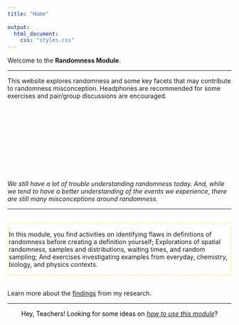 ```yaml
---
title: "Home"
      
output:
  html_document:
    css: "styles.css"
---
```


<p>Welcome to the **Randomness Module**.</p>
<hr>
<p>This website explores randomness and some key facets that may contribute to randomness misconception. Headphones are recommended for some exercises and pair/group discussions are encouraged.</p>

<p style="background-image: url('jonas-friese-pS_S00R9_6I-unsplash.jpg'); ; background-repeat: no-repeat; background-attachment: fixed;
  background-size: cover; color: white ! important; text-align: center ! important;">
In Ancient Greece, thunderstorms were sometimes thought to be the Gods expressing their anger. Underwater volcanic activity could create pockets of air that would sink pirate ships but be explained as the wrath of the kraken. Elsewhere, earthquakes would sometimes be explained by terrifying monsters causing havok.
Historically, people would attribute more tangible things to random events to help them explain their experiences. Maybe, there are examples of this in your culture? Talk with your peers and whanau about possible connections between random phenomenon and folklore, myths, and legends.</p>

*We still have a lot of trouble understanding randomness today. And, while we tend to have a better understanding of the events we experience, there are still many misconceptions around randomness.*

<hr>

<br>
<div style="border: medium dotted #FFEDB1;">
In this module, you find activities on identifying flaws in definitions of randomness before creating a definition yourself; Explorations of spatial randomness, samples and distributions, waiting times, and random sampling; And exercises investigating examples from everyday, chemistry, biology, and physics contexts.
</div>

<br>
Learn more about the <a href = ".\Findings.html" target="_blank">findings</a> from my research.

<hr>

<span style = "color: black; align: center; display:table; margin-left: auto; margin-right: auto">
Hey, Teachers! Looking for some ideas on <a href = ".\Teachers.html" target = "blank">*how to use this module*</a>? </span>
<br>
